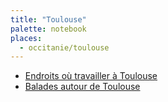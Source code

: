 ```yaml
---
title: "Toulouse"
palette: notebook
places:
  - occitanie/toulouse
---
```


- [Endroits où travailler à Toulouse](/toulouse/work)
- [Balades autour de Toulouse](/toulouse/walks)
